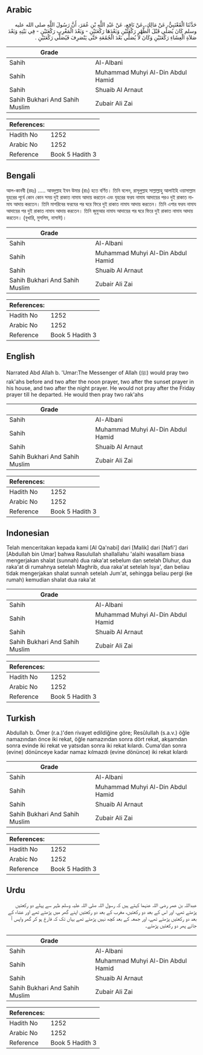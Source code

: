 ## Arabic


<div dir="rtl" lang="ar" style={{fontSize:'larger',backgroundColor:'#f8f9fa',padding:20}}>
حَدَّثَنَا الْقَعْنَبِيُّ، عَنْ مَالِكٍ، عَنْ نَافِعٍ، عَنْ عَبْدِ اللَّهِ بْنِ عُمَرَ، أَنَّ رَسُولَ اللَّهِ صلى الله عليه وسلم كَانَ يُصَلِّي قَبْلَ الظُّهْرِ رَكْعَتَيْنِ وَبَعْدَهَا رَكْعَتَيْنِ - وَبَعْدَ الْمَغْرِبِ رَكْعَتَيْنِ - فِي بَيْتِهِ وَبَعْدَ صَلاَةِ الْعِشَاءِ رَكْعَتَيْنِ وَكَانَ لاَ يُصَلِّي بَعْدَ الْجُمُعَةِ حَتَّى يَنْصَرِفَ فَيُصَلِّي رَكْعَتَيْنِ ‏.‏
</div>
<div style={{backgroundColor:'#f8f9fa',padding:20, marginBottom: 10}}><table> <thead> <tr> <th>Grade</th> <th></th> </tr> </thead> <tbody> <tr><td>Sahih</td><td>Al-Albani</td></tr><tr><td>Sahih</td><td>Muhammad Muhyi Al-Din Abdul Hamid</td></tr><tr><td>Sahih</td><td>Shuaib Al Arnaut</td></tr><tr><td>Sahih Bukhari And Sahih Muslim</td><td>Zubair Ali Zai</td></tr></tbody></table><table> <thead> <tr> <th>References:</th> <th></th> </tr> </thead> <tbody><tr><td>Hadith No</td><td>1252</td></tr><tr><td>Arabic No</td><td>1252</td></tr><tr><td>Reference</td><td>Book 5 Hadith 3</td></tr></tbody></table></div>

## Bengali


<div dir="ltr" lang="bn" style={{fontSize:'larger',backgroundColor:'#f8f9fa',padding:20}}>
আল-কানবী (রহঃ) ..... আবদুল্লাহ ইবন উমার (রাঃ) হতে বর্ণিত। তিনি বলেন, রাসূলুল্লাহ সাল্লাল্লাহু আলাইহি ওয়াসাল্লাম যুহরের পূর্বে কোন কোন সময় দুই রাকাত নামায আদায় করতেন এবং যুহরের ফরয নামায আদায়ের পরও দুই রাকাত নামায আদায় করতেন। তিনি মাগরিবের ফরযের পর ঘরে ফিরে দুই রাকাত নামায আদায় করতেন। তিনি এশার ফরয নামায আদায়ের পর দুই রাকাত নামায আদায় করতেন। তিনি জুমুআর নামায আদায়ের পর ঘরে ফিরে দুই রাকাত নামায আদায় করতেন। (বুখারি, মুসলিম, নাসাঈ)।
</div>
<div style={{backgroundColor:'#f8f9fa',padding:20, marginBottom: 10}}><table> <thead> <tr> <th>Grade</th> <th></th> </tr> </thead> <tbody> <tr><td>Sahih</td><td>Al-Albani</td></tr><tr><td>Sahih</td><td>Muhammad Muhyi Al-Din Abdul Hamid</td></tr><tr><td>Sahih</td><td>Shuaib Al Arnaut</td></tr><tr><td>Sahih Bukhari And Sahih Muslim</td><td>Zubair Ali Zai</td></tr></tbody></table><table> <thead> <tr> <th>References:</th> <th></th> </tr> </thead> <tbody><tr><td>Hadith No</td><td>1252</td></tr><tr><td>Arabic No</td><td>1252</td></tr><tr><td>Reference</td><td>Book 5 Hadith 3</td></tr></tbody></table></div>

## English


<div dir="ltr" lang="en" style={{fontSize:'larger',backgroundColor:'#f8f9fa',padding:20}}>
Narrated Abd Allah b. 'Umar:The Messenger of Allah (ﷺ) would pray two rak'ahs before and two after the noon prayer, two after the sunset prayer in his house, and two after the night prayer. He would not pray after the Friday prayer till he departed. He would then pray two rak'ahs
</div>
<div style={{backgroundColor:'#f8f9fa',padding:20, marginBottom: 10}}><table> <thead> <tr> <th>Grade</th> <th></th> </tr> </thead> <tbody> <tr><td>Sahih</td><td>Al-Albani</td></tr><tr><td>Sahih</td><td>Muhammad Muhyi Al-Din Abdul Hamid</td></tr><tr><td>Sahih</td><td>Shuaib Al Arnaut</td></tr><tr><td>Sahih Bukhari And Sahih Muslim</td><td>Zubair Ali Zai</td></tr></tbody></table><table> <thead> <tr> <th>References:</th> <th></th> </tr> </thead> <tbody><tr><td>Hadith No</td><td>1252</td></tr><tr><td>Arabic No</td><td>1252</td></tr><tr><td>Reference</td><td>Book 5 Hadith 3</td></tr></tbody></table></div>

## Indonesian


<div dir="ltr" lang="id" style={{fontSize:'larger',backgroundColor:'#f8f9fa',padding:20}}>
Telah menceritakan kepada kami [Al Qa'nabi] dari [Malik] dari [Nafi'] dari [Abdullah bin Umar] bahwa Rasulullah shallallahu 'alaihi wasallam biasa mengerjakan shalat (sunnah) dua raka'at sebelum dan setelah Dluhur, dua raka'at di rumahnya setelah Maghrib, dua raka'at setelah Isya', dan beliau tidak mengerjakan shalat sunnah setelah Jum'at, sehingga beliau pergi (ke rumah) kemudian shalat dua raka'at
</div>
<div style={{backgroundColor:'#f8f9fa',padding:20, marginBottom: 10}}><table> <thead> <tr> <th>Grade</th> <th></th> </tr> </thead> <tbody> <tr><td>Sahih</td><td>Al-Albani</td></tr><tr><td>Sahih</td><td>Muhammad Muhyi Al-Din Abdul Hamid</td></tr><tr><td>Sahih</td><td>Shuaib Al Arnaut</td></tr><tr><td>Sahih Bukhari And Sahih Muslim</td><td>Zubair Ali Zai</td></tr></tbody></table><table> <thead> <tr> <th>References:</th> <th></th> </tr> </thead> <tbody><tr><td>Hadith No</td><td>1252</td></tr><tr><td>Arabic No</td><td>1252</td></tr><tr><td>Reference</td><td>Book 5 Hadith 3</td></tr></tbody></table></div>

## Turkish


<div dir="ltr" lang="tr" style={{fontSize:'larger',backgroundColor:'#f8f9fa',padding:20}}>
Abdullah b. Ömer (r.a.)'den rivayet edildiğine göre; Resûlullah (s.a.v.) öğle namazından önce iki rekat, öğle namazından son­ra dört rekat, akşamdan sonra evinde iki rekat ve yatsıdan sonra iki rekat kılardı. Cuma'dan sonra (evine) dönünceye kadar namaz kılmazdı (evine dönünce) iki rekat kılardı
</div>
<div style={{backgroundColor:'#f8f9fa',padding:20, marginBottom: 10}}><table> <thead> <tr> <th>Grade</th> <th></th> </tr> </thead> <tbody> <tr><td>Sahih</td><td>Al-Albani</td></tr><tr><td>Sahih</td><td>Muhammad Muhyi Al-Din Abdul Hamid</td></tr><tr><td>Sahih</td><td>Shuaib Al Arnaut</td></tr><tr><td>Sahih Bukhari And Sahih Muslim</td><td>Zubair Ali Zai</td></tr></tbody></table><table> <thead> <tr> <th>References:</th> <th></th> </tr> </thead> <tbody><tr><td>Hadith No</td><td>1252</td></tr><tr><td>Arabic No</td><td>1252</td></tr><tr><td>Reference</td><td>Book 5 Hadith 3</td></tr></tbody></table></div>

## Urdu


<div dir="rtl" lang="ur" style={{fontSize:'larger',backgroundColor:'#f8f9fa',padding:20}}>
عبداللہ بن عمر رضی اللہ عنہما کہتے ہیں کہ رسول اللہ صلی اللہ علیہ وسلم ظہر سے پہلے دو رکعتیں پڑھتے تھے، اور اس کے بعد دو رکعتیں، مغرب کے بعد دو رکعتیں اپنے گھر میں پڑھتے تھے اور عشاء کے بعد دو رکعتیں پڑھتے تھے، اور جمعہ کے بعد کچھ نہیں پڑھتے تھے یہاں تک کہ فارغ ہو کر گھر واپس آ جاتے پھر دو رکعتیں پڑھتے۔
</div>
<div style={{backgroundColor:'#f8f9fa',padding:20, marginBottom: 10}}><table> <thead> <tr> <th>Grade</th> <th></th> </tr> </thead> <tbody> <tr><td>Sahih</td><td>Al-Albani</td></tr><tr><td>Sahih</td><td>Muhammad Muhyi Al-Din Abdul Hamid</td></tr><tr><td>Sahih</td><td>Shuaib Al Arnaut</td></tr><tr><td>Sahih Bukhari And Sahih Muslim</td><td>Zubair Ali Zai</td></tr></tbody></table><table> <thead> <tr> <th>References:</th> <th></th> </tr> </thead> <tbody><tr><td>Hadith No</td><td>1252</td></tr><tr><td>Arabic No</td><td>1252</td></tr><tr><td>Reference</td><td>Book 5 Hadith 3</td></tr></tbody></table></div>